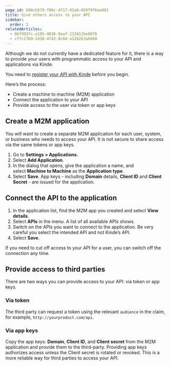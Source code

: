 ```yaml
---
page_id: b98cb579-f80c-4f17-92a6-059f976ae081
title: Give others access to your API
sidebar:
  order: 2
relatedArticles:
  - 6bf993fc-a195-4836-8eaf-133812be8876
  - cffc17b9-2d10-4f42-8c84-a12b263a6040
---
```


Although we do not currently have a dedicated feature for it, there is a way to provide your users with programmatic access to your API and applications via Kinde.

You need to [register your API with Kinde](/developer-tools/kinde-api/register-an-api/) before you begin.

Here’s the process:

- Create a machine to machine (M2M) application
- Connect the application to your API
- Provide access to the user via token or app keys

## Create a M2M application

You will want to create a separate M2M application for each user, system, or business who needs to access your API. It is not secure to share access via the same tokens or app keys.

1. Go to **Settings > Applications.**
2. Select **Add Application**.
3. In the dialog that opens, give the application a name, and select **Machine to Machine** as the **Application type**.
4. Select **Save**. App keys - including **Domain** details, **Client ID** and **Client Secret** - are issued for the application.

## Connect the API to the application

1. In the application list, find the M2M app you created and select **View details**.
2. Select **APIs** in the menu. A list of all available APIs shows.
3. Switch on the APIs you want to connect to the application. Be very careful you select the intended API and not Kinde’s API.
4. Select **Save**.

If you need to cut off access to your API for a user, you can switch off the connection any time.

## Provide access to third parties

There are two ways you can provide access to your API: via token or app keys.

### Via token

The third party can request a token using the relevant `audience` in the claim, for example, `http://yourproduct.com/api`.

### Via app keys

Copy the app keys: **Domain**, **Client ID**, and **Client secret** from the M2M application and provide them to the third-party. Providing app keys authorizes access unless the Client secret is rotated or revoked. This is a more reliable way for third parties to access your API.
